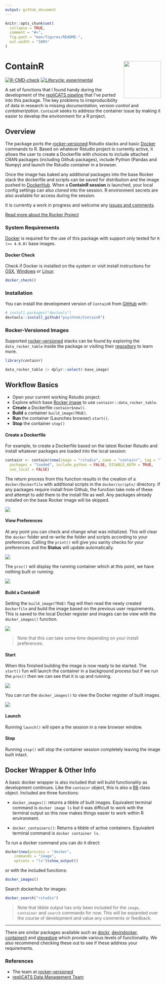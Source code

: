 ```yaml
---
output: github_document
---
```


<!-- README.md is generated from README.Rmd. Please edit that file -->

```r
knitr::opts_chunk$set(
  collapse = TRUE,
  comment = "#>",
  fig.path = "man/figures/README-",
  out.width = "100%"
)
```

# ContainR <img src="inst/figures/ContainR.png" align="right" width="120" />

<!-- badges: start -->
[![R-CMD-check](https://github.com/psychtek/ContainR/actions/workflows/R-CMD-check.yaml/badge.svg)](https://github.com/psychtek/ContainR/actions/workflows/R-CMD-check.yaml)
[![Lifecycle: experimental](https://img.shields.io/badge/lifecycle-experimental-orange.svg)](https://lifecycle.r-lib.org/articles/stages.html#experimental)
<!-- badges: end -->

A set of functions that I found handy during the development of the [repliCATS pipeline](https://replicats.research.unimelb.edu.au/) that I've ported into this package. The key problems to irreproducibility of data in research is missing *documentation*, *version control* and *containerization*. `ContainR` seeks to address the container issue by making it easier to develop the environment for a R project.  

## Overview

The package ports the [rocker-versioned](https://github.com/rocker-org/rocker-versioned2) Rstudio stacks and basic [Docker](https://docs.docker.com/reference/) commands to R. Based on whatever Rstudio project is currently active, it allows the user to create a Dockerfile with choices to include attached CRAN packages (including Github packages), include Python (Pandas and Numpy) and launch the Rstudio container in a browser. 

Once the image has baked any additional packages into the base Rocker stack the dockerfile and scripts can be saved for distribution and the image pushed to [DockerHub](https://hub.docker.com/). When a **ContainR session** is launched, your local config settings can also *cloned* into the session. R environment secrets are also available for access during the session.  

It is currently a work in progress and welcome any [issues and comments](https://github.com/psychtek/ContainR/issues). 

[Read more about the Rocker Project](https://rocker-project.org/)


### System Requirements

[Docker](https://docker-docs.netlify.app/install/) is required for the use of this package with support only tested for `R (>= 4.0.0)` base images. 

#### Docker Check 

Check if Docker is installed on the system or visit install instructions for [OSX](https://docs.docker.com/desktop/install/mac-install/), [Windows](https://docs.docker.com/desktop/install/windows-install/) or [Linux](https://docs.docker.com/engine/install/):

```r
docker_check()
```

### Installation

You can install the development version of `ContainR` from [GitHub](https://github.com/psychtek/ContainR) with:

``` r
# install.packages("devtools")
devtools::install_github("psychtek/ContainR")
```

### Rocker-Versioned Images

Supported [rocker-versioned](https://github.com/rocker-org/rocker-versioned2) stacks can be found by exploring the `data_rocker_table` inside the package or visiting their [repository](https://github.com/rocker-org/rocker-versioned2) to learn more. 

```r
library(containr)

data_rocker_table |> dplyr::select(-base_image)
```

## Workflow Basics

- Open your current working Rstudio project. 
- Explore which base [Rocker image](https://rocker-project.org/) to use `containr::data_rocker_table`.
- **Create** a Dockerfile `containr$new()`.
- **Build** a container `build_image(TRUE)`.
- **Run** the container (Launches browser) `start()`.
- **Stop** the container `stop()`

#### Create a Dockerfile 

For example, to create a Dockerfile based on the latest Rocker Rstudio and install whatever packages are loaded into the local session:

```r
containr <- containr$new(image = "rstudio", name = "containr", tag = "latest", 
  packages = "loaded", include_python = FALSE, DISABLE_AUTH = TRUE, 
  use_local = FALSE)

```

The return process from this function results in the creation of a `docker/Dockerfile` with additional scripts in the `docker/scripts/` directory. If any packages require install from Github, the function take note of these and attempt to add them to the install file as well. Any packages already installed on the base Rocker image will be skipped. 

<img src="inst/figures/initialize.png" align="centre"/>

#### View Preferences 

At any point you can check and change what was initialized. This will clear the `docker` folder and re-write the folder and scripts according to your preferences. Calling the `print()` will give you sanity checks for your preferences and the **Status** will update automatically. 

<img src="inst/figures/print_settings_command.png" align="centre"/>

The `proc()` will display the running container which at this point, we have nothing built or running: 

<img src="inst/figures/check_process.png" align="centre"/>

#### Build a ContainR

Setting the `build_image(TRUE)` flag will then read the newly created `Dockerfile` and build the image based on the previous user requirements. This is saved to the local Docker register and images can be view with the `docker_images()` function.

<img src="inst/figures/image_building.png" align="centre"/>

> Note that this can take some time depending on your install preferences. 

#### Start
When this finished building the image is now ready to be started. The `start()` fun will launch the container in a background process but if we run the `proc()` then we can see that it is up and running. 

<img src="inst/figures/process_active.png" align="centre"/>

You can run the `docker_images()` to view the Docker register of built images. 

<img src="inst/figures/docker_images.png" align="centre"/>

#### Launch 

Running `launch()` will open a the session in a new browser window. 

#### Stop

Running `stop()` will stop the container session completely leaving the image built intact. 

## Docker Wrapper & Other Info

A basic docker wrapper is also included that will build functionality as development continues. Like the `containr` object, this is also a [R6](https://github.com/r-lib/R6) class object. Included are three functions: 

- `docker_images()`: returns a tibble of built images. Equivalent terminal command is `docker image ls` but it was difficult to work with the terminal output so this now makes things easier to work within R environment. 

- `docker_containers()`: Returns a tibble of active containers. Equivalent terminal command is `docker container ls`. 

To run a docker command you can do it direct:

```r
docker$new(process = "docker",
    commands = "image",
    options = "ls")$show_output()
```

or with the included functions: 

```r
docker_images()
```

Search dockerhub for images: 


```r
docker_search("rstudio")
```


> Note that tibble output has only been included for the `image`, `container` and `search` commands for now. This will be expanded over the course of development and value any comments or feedback. 

----

There are similar packages available such as [dockr](https://github.com/smaakage85/dockr), [devindocker](https://github.com/ThinkR-open/devindocker), [containerit](https://github.com/o2r-project/containerit) and [stevedore](https://github.com/richfitz/stevedore) which provide various levels of functionality. We also recommend checking these out to see if these address your requirements. 

### References 

- The team at [rocker-versioned](https://github.com/rocker-org/rocker-versioned2)
- [repliCATS Data Management Team](https://replicats.research.unimelb.edu.au/) 
